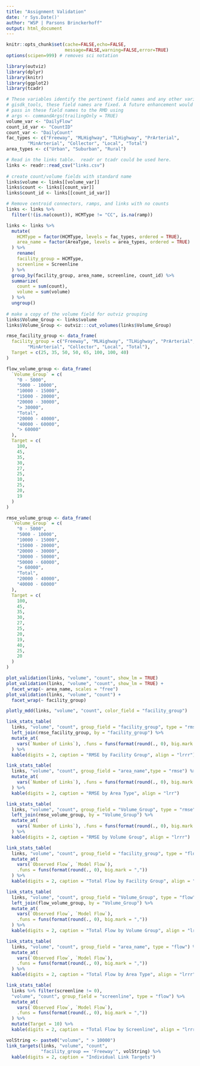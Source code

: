 ```yaml
---
title: "Assignment Validation"
date: 'r Sys.Date()'
author: "WSP | Parsons Brinckerhoff"
output: html_document
---
```


```r
knitr::opts_chunk$set(cache=FALSE,echo=FALSE,
                      message=FALSE,warning=FALSE,error=TRUE)
options(scipen=999) # removes sci notation
```


```r
library(outviz)
library(dplyr)
library(knitr)
library(ggplot2)
library(tcadr)
```


```r
# These variables identify the pertinent field names and any other variables. In
# gisdk_tools, these field names are fixed. A future enhancement would be to
# pass in these field names to the RMD using 
# args <- commandArgs(trailingOnly = TRUE)
volume_var <- "DailyFlow"
count_id_var <- "CountID"
count_var <- "DailyCount"
fac_types <- c("Freeway", "MLHighway", "TLHighway", "PrArterial",
        "MinArterial", "Collector", "Local", "Total")
area_types <- c("Urban", "Suburban", "Rural")

# Read in the links table.  readr or tcadr could be used here.
links <- readr::read_csv("links.csv")
  
# create count/volume fields with standard name
links$volume <- links[[volume_var]]
links$count <- links[[count_var]]
links$count_id <- links[[count_id_var]]

# Remove centroid connectors, ramps, and links with no counts
links <- links %>%
  filter(!(is.na(count)), HCMType != "CC", is.na(ramp))

links <- links %>%
  mutate(
    HCMType = factor(HCMType, levels = fac_types, ordered = TRUE),
    area_name = factor(AreaType, levels = area_types, ordered = TRUE)
  ) %>%
    rename(
    facility_group = HCMType,
    screenline = Screenline
  ) %>%
  group_by(facility_group, area_name, screenline, count_id) %>%
  summarize(
    count = sum(count),
    volume = sum(volume)
  ) %>%
  ungroup()
  
# make a copy of the volume field for outviz grouping
links$Volume_Group <- links$volume
links$Volume_Group <- outviz:::cut_volumes(links$Volume_Group)
```

```r
rmse_facility_group <- data_frame(
  facility_group = c("Freeway", "MLHighway", "TLHighway", "PrArterial",
        "MinArterial", "Collector", "Local", "Total"),
  Target = c(25, 35, 50, 50, 65, 100, 100, 40)
)

flow_volume_group <- data_frame(
  `Volume_Group` = c(
    "0 - 5000",
    "5000 - 10000",
    "10000 - 15000",
    "15000 - 20000",
    "20000 - 30000",
    "> 30000",
    "Total",
    "20000 - 40000",
    "40000 - 60000",
    "> 60000"
  ),
  Target = c(
    100,
    45,
    35,
    30,
    27,
    25,
    10,
    25,
    20,
    19
  )
)

rmse_volume_group <- data_frame(
  `Volume_Group` = c(
    "0 - 5000",
    "5000 - 10000",
    "10000 - 15000",
    "15000 - 20000",
    "20000 - 30000",
    "30000 - 50000",
    "50000 - 60000",
    "> 60000",
    "Total",
    "20000 - 40000",
    "40000 - 60000"
  ),
  Target = c(
    100,
    45,
    35,
    30,
    27,
    25,
    20,
    19,
    40,
    25,
    20
  )
)
```

```r
plot_validation(links, "volume", "count", show_lm = TRUE)
plot_validation(links, "volume", "count", show_lm = TRUE) +
  facet_wrap(~ area_name, scales = "free")
plot_validation(links, "volume", "count") +
  facet_wrap(~ facility_group)
```

```r
plotly_mdd(links, "volume", "count", color_field = "facility_group")
```

```r
link_stats_table(
  links, "volume", "count", group_field = "facility_group", type = "rmse") %>%
  left_join(rmse_facility_group, by = "facility_group") %>%
  mutate_at(
    vars(`Number of Links`), .funs = funs(format(round(., 0), big.mark = ","))
  ) %>%
  kable(digits = 2, caption = "RMSE by Facility Group", align = "lrrr")

link_stats_table(
  links, "volume", "count", group_field = "area_name",type = "rmse") %>%
  mutate_at(
    vars(`Number of Links`), .funs = funs(format(round(., 0), big.mark = ","))
  ) %>%
  kable(digits = 2, caption = "RMSE by Area Type", align = "lrr")

link_stats_table(
  links, "volume", "count", group_field = "Volume_Group", type = "rmse") %>%
  left_join(rmse_volume_group, by = "Volume_Group") %>%
  mutate_at(
    vars(`Number of Links`), .funs = funs(format(round(., 0), big.mark = ","))
  ) %>%
  kable(digits = 2, caption = "RMSE by Volume Group", align = "lrrr")
```

```r
link_stats_table(
  links, "volume", "count", group_field = "facility_group", type = "flow") %>%
  mutate_at(
    vars(`Observed Flow`, `Model Flow`),
    .funs = funs(format(round(., 0), big.mark = ","))
  ) %>%
  kable(digits = 2, caption = "Total Flow by Facility Group", align = "lrrr")

link_stats_table(
  links, "volume", "count", group_field = "Volume_Group", type = "flow") %>%
  left_join(flow_volume_group, by = "Volume_Group") %>%
  mutate_at(
    vars(`Observed Flow`, `Model Flow`),
    .funs = funs(format(round(., 0), big.mark = ","))
  ) %>%
  kable(digits = 2, caption = "Total Flow by Volume Group", align = "lrrrr")

link_stats_table(
  links, "volume", "count", group_field = "area_name", type = "flow") %>%
  mutate_at(
    vars(`Observed Flow`, `Model Flow`),
    .funs = funs(format(round(., 0), big.mark = ","))
  ) %>%  
  kable(digits = 2, caption = "Total Flow by Area Type", align = "lrrr")

link_stats_table(
  links %>% filter(screenline != 0),
  "volume", "count", group_field = "screenline", type = "flow") %>%
  mutate_at(
    vars(`Observed Flow`, `Model Flow`),
    .funs = funs(format(round(., 0), big.mark = ","))
  ) %>%
  mutate(Target = 10) %>%
  kable(digits = 2, caption = "Total Flow by Screenline", align = "lrrrr")
```

```r
volString <- paste0("volume", " > 10000")
link_targets(links, "volume", "count",
             "facility_group == 'Freeway'", volString) %>%
  kable(digits = 2, caption = "Individual Link Targets")
```
